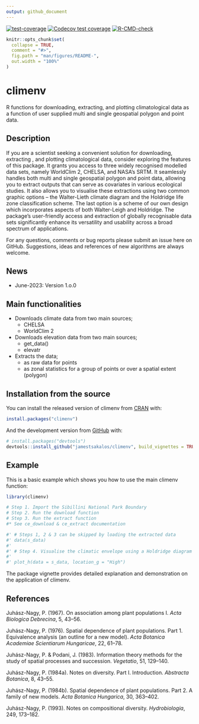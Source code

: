 ```yaml
---
output: github_document
---
```

<!-- badges: start -->
[![test-coverage](https://github.com/jamestsakalos/comspat/workflows/test-coverage/badge.svg)](https://github.com/jamestsakalos/comspat/actions)
[![Codecov test coverage](https://codecov.io/gh/jamestsakalos/comspat/branch/master/graph/badge.svg)](https://app.codecov.io/gh/jamestsakalos/comspat?branch=master)
[![R-CMD-check](https://github.com/jamestsakalos/comspat/workflows/R-CMD-check/badge.svg)](https://github.com/jamestsakalos/comspat/actions)
<!-- badges: end -->

<!-- README.md is generated from README.Rmd. Please edit that file -->

```r
knitr::opts_chunk$set(
  collapse = TRUE,
  comment = "#>",
  fig.path = "man/figures/README-",
  out.width = "100%"
)
```

# climenv

R functions for downloading, extracting, and plotting climatological data as a 
function of user supplied multi and single geospatial polygon and point data.

## Description

If you are a scientist seeking a convenient solution for downloading, extracting
, and plotting climatological data, consider exploring the features of this 
package. It grants you access to three widely recognised modelled data sets, 
namely WorldClim 2, CHELSA, and NASA’s SRTM. It seamlessly handles both multi 
and single geospatial polygon and point data, allowing you to extract outputs 
that can serve as covariates in various ecological studies. It also allows you 
to visualise these extractions using two common graphic options – the 
Walter-Lieth climate diagram and the Holdridge life zone classification scheme. 
The last option is a scheme of our own design which incorporates aspects of both
Walter-Leigh and Holdridge. The package's user-friendly access and extraction of
globally recognisable data sets significantly enhance its versatility and 
usability across a broad spectrum of applications.

For any questions, comments or bug reports please submit an issue here on GitHub.
Suggestions, ideas and references of new algorithms are always welcome.

## News

* June-2023: Version 1.o.0

## Main functionalities

* Downloads climate data from two main sources;
  * CHELSA
  * WorldClim 2
* Downloads elevation data from two main sources;
  * get_data()
  * elevatr
* Extracts the data;
  * as raw data for points
  * as zonal statistics for a group of points or over a spatial extent (polygon)

## Installation from the source

You can install the released version of climenv from [CRAN](https://CRAN.R-project.org) with:

``` r
install.packages("climenv")
```

And the development version from [GitHub](https://github.com/jamestsakalos/climenv) with:

``` r
# install.packages("devtools")
devtools::install_github("jamestsakalos/climenv", build_vignettes = TRUE)
```
## Example

This is a basic example which shows you how to use the main climenv function:

```r
library(climenv)

# Step 1. Import the Sibillini National Park Boundary
# Step 2. Run the download function
# Step 3. Run the extract function
#* See ce_download & ce_extract documentation

#' # Steps 1, 2 & 3 can be skipped by loading the extracted data
#' data(s_data)
#'
#' # Step 4. Visualise the climatic envelope using a Holdridge diagram
#'
#' plot_h(data = s_data, location_g = "High")


```

The package vignette provides detailed explanation and demonstration on
the application of climenv.

## References

Juhász-Nagy, P. (1967). On association among plant populations I. *Acta Biologica Debrecina*, 5, 43–56.

Juhász-Nagy, P. (1976). Spatial dependence of plant populations. Part 1. Equivalence analysis (an outline for a new model). *Acta Botanica Academiae Scientiarum Hungaricae*, 22, 61–78.

Juhász-Nagy, P. & Podani, J. (1983). Information theory methods for the study of spatial processes and succession. *Vegetatio*, 51, 129–140.

Juhász-Nagy, P. (1984a). Notes on diversity. Part I. Introduction. *Abstracta Botanica*,
8, 43–55.

Juhász-Nagy, P. (1984b). Spatial dependence of plant populations. Part 2. A family of new models. *Acta Botanica Hungarica*, 30, 363–402.

Juhász-Nagy, P. (1993). Notes on compositional diversity. *Hydrobiologia*, 249, 173–182.
